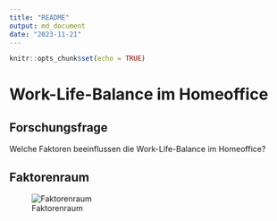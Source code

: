 ```yaml
---
title: "README"
output: md_document
date: "2023-11-21"
---
```


```r
knitr::opts_chunk$set(echo = TRUE)
```

# Work-Life-Balance im Homeoffice

## Forschungsfrage
Welche Faktoren beeinflussen die Work-Life-Balance im Homeoffice?

## Faktorenraum
![Faktorenraum](Readme_files/Homeoffice/Faktorenraum Homeoffice.png)
